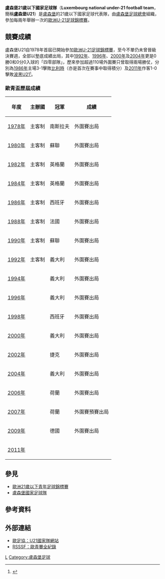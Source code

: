 {{National football team-2 |
| Name               = 盧森堡U21<br />''Luxembourg U-21'' 
| Badge              = F d ration Luxembourgeoise de Football.svg 
| Nickname           = --
| Association        = [[盧森堡足球總會|盧森堡足球總會]] 
| Coach              = {{flagicon|LUX}} [[卢克·霍尔兹|卢克·霍尔兹]]<br />（Luc Holtz） 
| Captain            = --
| Most caps          = --
| Top scorer         = --

| pattern_la1 = |pattern_b1 = |pattern_ra1 = 
| leftarm1 = FF0000|body1 = FF0000|rightarm1 = FF0000|shorts1 = FF0000|socks1 = FF0000
| pattern_la2 = |pattern_b2 = |pattern_ra2 = 
| leftarm2 = FFFFFF|body2 = FFFFFF|rightarm2 = FFFFFF|shorts2 = FFFFFF|socks2 = FFFFFF

| First game         = -- <br>（--）
| Largest win        = {{flagicon|LUX}} 盧森堡U21 '''3-1''' {{fbu-rt|21|BEL}}   <br>（1985年11月20日，[[盧森堡|盧森堡]]）
| Largest loss       = {{flagicon|LUX}} 盧森堡U21 '''0-10''' {{fbu-rt|21|RUS}}   <br>（2001年6月6日，[[盧森堡|盧森堡]]）<br><center><small>（''只計算正式比賽紀錄''）</small></center>
| UEFAu21Champ apps  = 0
| UEFAu21Champ first = --
| UEFAu21Champ best  = --
|}}
'''盧森堡21歲以下國家足球隊'''（'''Luxembourg national under-21 football team'''，簡稱'''盧森堡U21'''）是[[盧森堡|盧森堡]]的21歲以下國家足球代表隊，由[[盧森堡足球總會|盧森堡足球總會]]組織，參加每兩年舉辦一次的[[歐洲U-21足球錦標賽|歐洲U-21足球錦標賽]]。

==競賽成績==
盧森堡U21自1978年首屆已開始參加[[歐洲U-21足球錦標賽|歐洲U-21足球錦標賽]]，至今不單仍未曾晉級決賽週，全部以墊底成績出局，其中[[1992_UEFA_European_Under-21_Football_Championship|1992年]]、[[1996_UEFA_European_Under-21_Football_Championship|1996年]]、[[2000_UEFA_European_Under-21_Football_Championship|2000年]]及[[2004_UEFA_European_Under-21_Football_Championship|2004年]]更是0勝0和0分0入球的「四零部隊」，歷來參加超過110場外圍賽只曾取得兩場勝仗，分別為[[1986_UEFA_European_Under-21_Football_Championship|1986年]]主場3-1擊敗[[比利時21歲以下國家足球隊|比利時]]（亦是首次在賽事中取得積分）及[[2011年歐洲U-21足球錦標賽|2011年]]作客1-0擊敗[[波斯尼亞黑塞哥維那21歲以下國家足球隊|波黑U21]]<small><ref>{{cite web |language=en |url=http://www.uefa.com/competitions/under21/fixturesresults/round=2000006/match=2000090/index.html |title=Luxembourg record first away win |publisher=[[UEFA|''uefa.com'']] |date=2009-09-04 |accessdate=2009-09-24 |archive-date=2010-02-04 |archive-url=https://web.archive.org/web/20100204010600/http://www.uefa.com/competitions/under21/fixturesresults/round=2000006/match=2000090/index.html |dead-url=no }}</ref></small>。

===歐青盃歷屆成績===
{| class="wikitable" cellpadding=5
|-
! 年度 !! 主辦國 !! 冠軍 !! 成績
|-
|[[1978_UEFA_European_Under-21_Football_Championship|1978年]] || 主客制 || {{flagicon|YUG}} 南斯拉夫 || 外圍賽出局
|-
|[[1980_UEFA_European_Under-21_Football_Championship|1980年]] || 主客制 || {{flagicon|USSR}} 蘇聯 || 外圍賽出局 
|-  
|[[1982_UEFA_European_Under-21_Football_Championship|1982年]] || 主客制 || {{flagicon|ENG}} 英格蘭 || 外圍賽出局
|-  
|[[1984_UEFA_European_Under-21_Football_Championship|1984年]] || 主客制 || {{flagicon|ENG}} 英格蘭 ||外圍賽出局 
|-
|[[1986_UEFA_European_Under-21_Football_Championship|1986年]] || 主客制 || {{flagicon|ESP}} 西班牙 || 外圍賽出局
|- 
|[[1988_UEFA_European_Under-21_Football_Championship|1988年]] || 主客制 || {{flagicon|FRA}} 法國 || 外圍賽出局 
|-
|[[1990_UEFA_European_Under-21_Football_Championship|1990年]] || 主客制 || {{flagicon|USSR}} 蘇聯 || 外圍賽出局
|-
|[[1992_UEFA_European_Under-21_Football_Championship|1992年]] || 主客制 || {{flagicon|ITA}} 義大利 || 外圍賽出局
|-
|[[1994_UEFA_European_Under-21_Football_Championship|1994年]] || {{FRA}} || {{flagicon|ITA}} 義大利 || 外圍賽出局
|-
|[[1996_UEFA_European_Under-21_Football_Championship|1996年]] || {{ESP}} || {{flagicon|ITA}} 義大利 || 外圍賽出局
|- 
|[[1998_UEFA_European_Under-21_Football_Championship|1998年]] || {{ROM}} || {{flagicon|ESP}} 西班牙 || 外圍賽出局
|-
|[[2000_UEFA_European_Under-21_Football_Championship|2000年]] || {{SVK}} || {{flagicon|ITA}} 義大利 || 外圍賽出局
|-
|[[2002_UEFA_European_Under-21_Football_Championship|2002年]] || {{SUI}} || {{flagicon|CZE}} 捷克 || 外圍賽出局
|-
|[[2004_UEFA_European_Under-21_Football_Championship|2004年]] || {{GER}} || {{flagicon|ITA}} 義大利 || 外圍賽出局
|-
|[[2006_UEFA_European_Under-21_Football_Championship|2006年]] || {{POR}} || {{flagicon|NED}} 荷蘭 || 外圍賽出局
|-
|[[2007年歐洲U-21足球錦標賽|2007年]] || {{NED}} || {{flagicon|NED}} 荷蘭 || 外圍賽預賽出局
|-  
|[[2009年歐洲U-21足球錦標賽|2009年]] || {{SWE}} || {{flagicon|GER}} 德國 || 外圍賽出局
|- 
|[[2011年歐洲U-21足球錦標賽|2011年]] || {{DEN}} ||  || 
|}

== 參見 ==
* [[歐洲21歲以下青年足球錦標賽|歐洲21歲以下青年足球錦標賽]]
* [[盧森堡國家足球隊|盧森堡國家足球隊]]

== 參考資料 ==
{{reflist}}

==外部連結==
* [http://www.uefa.com/competitions/under21/teams/team=200082/index.html 歐足協：U21國家隊網站] {{Wayback|url=http://www.uefa.com/competitions/under21/teams/team=200082/index.html |date=20100126190334 }}
* [http://www.rsssf.com/tablese/europe-u21.html RSSSF：歐青賽全紀錄] {{Wayback|url=http://www.rsssf.com/tablese/europe-u21.html |date=20051213223313 }}

{{fb start}}
{{UEFA under-21 teams}}
{{fb end}}

[[Category:歐洲U21國家足球隊|L]]
[[Category:盧森堡足球|Category:盧森堡足球]]